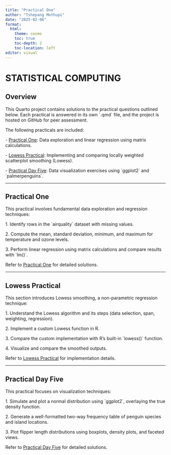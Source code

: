 ```yaml
---
title: "Practical One"
author: "Tshepang Mothupi"
date: "2025-02-06"
format:
  html:
    theme: cosmo
    toc: true
    toc-depth: 2
    toc-location: left
editor: visual
---
```


# STATISTICAL COMPUTING

## Overview

This Quarto project contains solutions to the practical questions outlined below. Each practical is answered in its own \`.qmd\` file, and the project is hosted on GitHub for peer assessment.

The following practicals are included:

\- [Practical One](prac-day-1.qmd): Data exploration and linear regression using matrix calculations.

\- [Lowess Practical](prac2.qmd): Implementing and comparing locally weighted scatterplot smoothing (Lowess).

\- [Practical Day Five](prac-day-four.qmd): Data visualization exercises using \`ggplot2\` and \`palmerpenguins\`.

------------------------------------------------------------------------

## Practical One

This practical involves fundamental data exploration and regression techniques:

1\. Identify rows in the \`airquality\` dataset with missing values.

2\. Compute the mean, standard deviation, minimum, and maximum for temperature and ozone levels.

3\. Perform linear regression using matrix calculations and compare results with \`lm()\`.

Refer to [Practical One](prac-day-1.qmd) for detailed solutions.

------------------------------------------------------------------------

## Lowess Practical

This section introduces Lowess smoothing, a non-parametric regression technique:

1\. Understand the Lowess algorithm and its steps (data selection, span, weighting, regression).

2\. Implement a custom Lowess function in R.

3\. Compare the custom implementation with R’s built-in \`lowess()\` function.

4\. Visualize and compare the smoothed outputs.

Refer to [Lowess Practical](prac2.qmd) for implementation details.

------------------------------------------------------------------------

## Practical Day Five

This practical focuses on visualization techniques:

1\. Simulate and plot a normal distribution using \`ggplot2\`, overlaying the true density function.

2\. Generate a well-formatted two-way frequency table of penguin species and island locations.

3\. Plot flipper length distributions using boxplots, density plots, and faceted views.

Refer to [Practical Day Five](prac-day-four.qmd) for detailed solutions.
